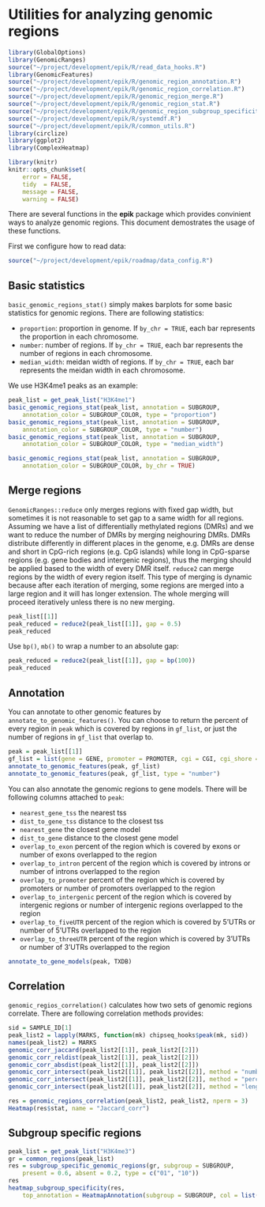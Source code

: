 Utilities for analyzing genomic regions
=======================================

```r
library(GlobalOptions)
library(GenomicRanges)
source("~/project/development/epik/R/read_data_hooks.R")
library(GenomicFeatures)
source("~/project/development/epik/R/genomic_region_annotation.R")
source("~/project/development/epik/R/genomic_region_correlation.R")
source("~/project/development/epik/R/genomic_region_merge.R")
source("~/project/development/epik/R/genomic_region_stat.R")
source("~/project/development/epik/R/genomic_region_subgroup_specificity.R")
source("~/project/development/epik/R/systemdf.R")
source("~/project/development/epik/R/common_utils.R")
library(circlize)
library(ggplot2)
library(ComplexHeatmap)

library(knitr)
knitr::opts_chunk$set(
    error = FALSE,
    tidy  = FALSE,
    message = FALSE,
    warning = FALSE)
```

There are several functions in the **epik** package which provides convinient ways to
analyze genomic regions. This document demostrates the usage of these functions.

First we configure how to read data:

```r
source("~/project/development/epik/roadmap/data_config.R")
```

## Basic statistics

`basic_genomic_regions_stat()` simply makes barplots for some basic statistics for genomic regions.
There are following statistics:

- `proportion`: proportion in genome. If `by_chr = TRUE`, each bar represents the proportion in each chromosome.
- `number`: number of regions. If `by_chr = TRUE`, each bar represents the number of regions in each chromosome.
- `median_width`: meidan width of regions. If `by_chr = TRUE`, each bar represents the meidan width in each chromosome.

We use H3K4me1 peaks as an example:

```r
peak_list = get_peak_list("H3K4me1")
basic_genomic_regions_stat(peak_list, annotation = SUBGROUP, 
	annotation_color = SUBGROUP_COLOR, type = "proportion")
basic_genomic_regions_stat(peak_list, annotation = SUBGROUP, 
	annotation_color = SUBGROUP_COLOR, type = "number")
basic_genomic_regions_stat(peak_list, annotation = SUBGROUP, 
	annotation_color = SUBGROUP_COLOR, type = "median_width")
```

```r
basic_genomic_regions_stat(peak_list, annotation = SUBGROUP, 
	annotation_color = SUBGROUP_COLOR, by_chr = TRUE)
```

## Merge regions

`GenomicRanges::reduce` only merges regions with fixed gap width, but sometimes it is not reasonable to set gap
to a same width for all regions. Assuming we have a list of differentially methylated regions (DMRs) and we want to reduce
the number of DMRs by merging neighouring DMRs. DMRs distribute differently in different places in the genome, e.g. DMRs are dense
and short in CpG-rich regions (e.g. CpG islands) while long in CpG-sparse regions (e.g. gene bodies and intergenic regions),
thus the merging should be applied based to the width of every DMR itself. `reduce2` can merge regions by the width of every region itself.
This type of merging is dynamic because after each iteration of merging, some regions are merged into a large region and 
it will has longer extension. The whole merging will proceed iteratively unless there is no new merging.

```r
peak_list[[1]]
peak_reduced = reduce2(peak_list[[1]], gap = 0.5)
peak_reduced
```

Use `bp()`, `mb()` to wrap a number to an absolute gap:

```r
peak_reduced = reduce2(peak_list[[1]], gap = bp(100))
peak_reduced
```

## Annotation

You can annotate to other genomic features by `annotate_to_genomic_features()`. You can choose to return
the percent of every region in `peak` which is covered by regions in `gf_list`, or just the number of regions
in `gf_list` that overlap to.

```r
peak = peak_list[[1]]
gf_list = list(gene = GENE, promoter = PROMOTER, cgi = CGI, cgi_shore = CGI_SHORE)
annotate_to_genomic_features(peak, gf_list)
annotate_to_genomic_features(peak, gf_list, type = "number")
```

You can also annotate the genomic regions to gene models. There will be following columns attached to `peak`:

- `nearest_gene_tss` the nearest tss
- `dist_to_gene_tss` distance to the closest tss
- `nearest_gene` the closest gene model
- `dist_to_gene` distance to the closest gene model
- `overlap_to_exon` percent of the region which is covered by exons or number of exons overlapped to the region
- `overlap_to_intron` percent of the region which is covered by introns or number of introns overlapped to the region
- `overlap_to_promoter` percent of the region which is covered by promoters or number of promoters overlapped to the region
- `overlap_to_intergenic` percent of the region which is covered by intergenic regions or number of intergenic regions overlapped to the region
- `overlap_to_fiveUTR` percent of the region which is covered by 5'UTRs or number of 5'UTRs overlapped to the region
- `overlap_to_threeUTR` percent of the region which is covered by 3'UTRs or number of 3'UTRs overlapped to the region

```r
annotate_to_gene_models(peak, TXDB)
```

## Correlation

`genomic_regios_correlation()` calculates how two sets of genomic regions correlate.
There are following correlation methods provides:

```r
sid = SAMPLE_ID[1]
peak_list2 = lapply(MARKS, function(mk) chipseq_hooks$peak(mk, sid))
names(peak_list2) = MARKS
genomic_corr_jaccard(peak_list2[[1]], peak_list2[[2]])
genomic_corr_reldist(peak_list2[[1]], peak_list2[[2]])
genomic_corr_absdist(peak_list2[[1]], peak_list2[[2]])
genomic_corr_intersect(peak_list2[[1]], peak_list2[[2]], method = "number")
genomic_corr_intersect(peak_list2[[1]], peak_list2[[2]], method = "percent")
genomic_corr_intersect(peak_list2[[1]], peak_list2[[2]], method = "length")
```

```r
res = genomic_regions_correlation(peak_list2, peak_list2, nperm = 3)
Heatmap(res$stat, name = "Jaccard_corr")
```

## Subgroup specific regions

```r
peak_list = get_peak_list("H3K4me3")
gr = common_regions(peak_list)
res = subgroup_specific_genomic_regions(gr, subgroup = SUBGROUP, 
	present = 0.6, absent = 0.2, type = c("01", "10"))
res
heatmap_subgroup_specificity(res, 
	top_annotation = HeatmapAnnotation(subgroup = SUBGROUP, col = list(subgroup = SUBGROUP_COLOR)))
```

